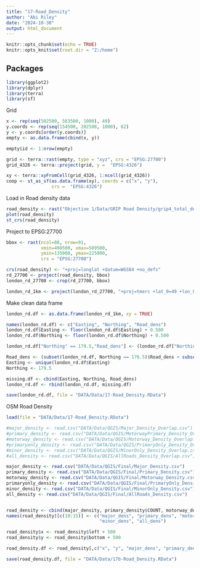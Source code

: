 ---
title: "17-Road_Density"
author: "Abi Riley"
date: "2024-10-30"
output: html_document
---

```{r setup, include=FALSE}
knitr::opts_chunk$set(echo = TRUE)
knitr::opts_knit$set(root.dir = "Z:/home")

```

## Packages 

```{r packages, echo= FALSE}

library(ggplot2)
library(dplyr)
library(terra)
library(sf)

```


Grid

```{r grid}

x <- rep(seq(502500, 563500, 1000), 49)
y.coords <- rep(seq(154500, 202500, 1000), 62)
y <- y.coords[order(y.coords)]
empty <- as.data.frame(cbind(x, y))

empty$id <- 1:nrow(empty)

grid <- terra::rast(empty, type = "xyz", crs = "EPSG:27700")
grid_4326 <- terra::project(grid, y =  "EPSG:4326")

xy <- terra::xyFromCell(grid_4326, 1:ncell(grid_4326))
coop <- st_as_sf(as.data.frame(xy), coords = c("x", "y"),
                 crs =  "EPSG:4326")


```

Load in Road density data

```{r data}

road_density <- rast("Objective 1/Data/GRIP Road Density/grip4_total_dens_m_km2.asc")
plot(road_density)
st_crs(road_density)

```

Project to EPSG:27700

``` {r project}

bbox <- rast(ncol=88, nrow=91, 
             xmin=498500, xmax=589500,
             ymin=135000, ymax=225000,
             crs = "EPSG:27700")

crs(road_density) <- "+proj=longlat +datum=WGS84 +no_defs"
rd_27700 <- project(road_density, bbox)
london_rd_27700 <- crop(rd_27700, bbox)

london_rd_1km <- project(london_rd_27700, "+proj=tmerc +lat_0=49 +lon_0=-2 +k=0.999601272 +x_0=400000 +y_0=-100000 +ellps=airy +units=km +no_defs")

```

Make clean data frame

```{r df}
london_rd.df <- as.data.frame(london_rd_1km, xy = TRUE)

names(london_rd.df) <- c("Easting", "Northing", "Road_dens")
london_rd.df$Easting <- floor(london_rd.df$Easting) + 0.500
london_rd.df$Northing <- floor(london_rd.df$Northing) + 0.500

london_rd.df["Northing" == 179.5,"Road_dens"] <- (london_rd.df["Northing" == 178.5, "Road_dens"] + london_rd.df["Northing" == 180.5, "Road_dens"])/2

Road_dens <- (subset(london_rd.df, Northing == 178.5)$Road_dens + subset(london_rd.df, Northing == 180.5)$Road_dens)/2
Easting <- unique(london_rd.df$Easting)
Northing <- 179.5

missing.df <- cbind(Easting, Northing, Road_dens)
london_rd.df <- rbind(london_rd.df, missing.df)

save(london_rd.df, file = "DATA/Data/17-Road_Density.RData")
```


OSM Road Density

```{r osm}

load(file = "DATA/Data/17-Road_Density.RData")

#major_density <- read.csv("DATA/Data/QGIS/Major_Density_Overlap.csv") 
#primary_density <- read.csv("DATA/Data/QGIS/MotorwayPrimary_Density_Overlap.csv")
#motorway_density <- read.csv("DATA/Data/QGIS/Motorway_Density_Overlap.csv")
#primaryonly_density <- read.csv("DATA/Data/QGIS/PrimaryOnly_Density_Overlap.csv")
#minor_density <- read.csv("DATA/Data/QGIS/MinorOnly_Density_Overlap.csv")
#all_density <- read.csv("DATA/Data/QGIS/AllRoads_Density_Overlap.csv")

major_density <- read.csv("DATA/Data/QGIS/Final/Major_Density.csv") 
primary_density <- read.csv("DATA/Data/QGIS/Final/Primary_Density.csv")
motorway_density <- read.csv("DATA/Data/QGIS/Final/Motorway_Density.csv")
primaryonly_density <- read.csv("DATA/Data/QGIS/Final/PrimaryOnly_Density.csv")
minor_density <- read.csv("DATA/Data/QGIS/Final/MinorOnly_Density.csv")
all_density <- read.csv("DATA/Data/QGIS/Final/AllRoads_Density.csv")


road_density <- cbind(major_density, primary_density$COUNT, motorway_density$COUNT, primaryonly_density$COUNT, minor_density$COUNT, all_density$COUNT)
names(road_density)[c(10:15)] <- c("major_dens", "primary_dens", "motorway_dens", "primaryonly_dens",
                                   "minor_dens", "all_dens")

road_density$x <- road_density$left + 500
road_density$y <- road_density$bottom + 500

road_density.df <- road_density[,c("x", "y", "major_dens", "primary_dens", "motorway_dens","primaryonly_dens","minor_dens", "all_dens")]

save(road_density.df, file = "DATA/Data/17b-Road_Density.RData")

```
